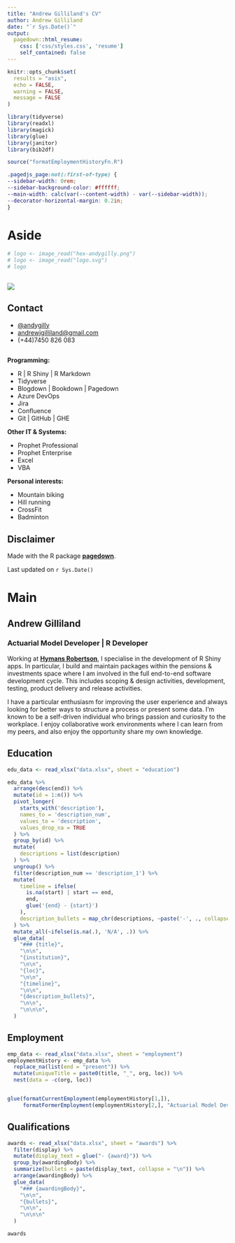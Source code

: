 ```yaml
---
title: "Andrew Gilliland's CV"
author: Andrew Gilliland
date: "`r Sys.Date()`"
output:
  pagedown::html_resume:
    css: ['css/styles.css', 'resume']
    self_contained: false
---
```


```r
knitr::opts_chunk$set(
  results = "asis", 
  echo = FALSE,
  warning = FALSE,
  message = FALSE
)

library(tidyverse)
library(readxl)
library(magick)
library(glue)
library(janitor)
library(bib2df)

source("formatEmploymentHistoryFn.R")

```

```css
.pagedjs_page:not(:first-of-type) {
--sidebar-width: 0rem;
--sidebar-background-color: #ffffff;
--main-width: calc(var(--content-width) - var(--sidebar-width));
--decorator-horizontal-margin: 0.2in;
}
```

# Aside

```r
# logo <- image_read("hex-andygilly.png")
# logo <- image_read("logo.svg")
# logo
  
```
<img src = "logo.svg">

## Contact {#contact}

<!-- -   <i class="fa fa-link"></i> [andygilly.netlify.app/](https://andygilly.netlify.app/) -->
<!-- -   <i class="fa fa-github"></i> [\@andrewgilly](https://github.com/andrewgilly) -->
-   <i class="fa fa-linkedin"></i> [\@andygilly](https://linkedin.com/in/andygilly)
-   <i class="fa fa-envelope"></i> [andrewjgilliland\@gmail.com](mailto:andrewjgilliland@gmail.com){.email}
-   <i class="fa fa-phone"></i> (+44)7450 826 083

##  {#skills}

**Programming:**

-   R | R Shiny | R Markdown
-   Tidyverse
-   Blogdown | Bookdown | Pagedown
-   Azure DevOps
-   Jira
-   Confluence
-   Git | GitHub | GHE

**Other IT & Systems:**

-   Prophet Professional 
-   Prophet Enterprise
-   Excel
-   VBA

**Personal interests:**

-   Mountain biking
-   Hill running
-   CrossFit
-   Badminton

## Disclaimer {#disclaimer}

Made with the R package [**pagedown**](https://github.com/rstudio/pagedown).

Last updated on `r Sys.Date()`

# Main

## Andrew Gilliland {#title}

### Actuarial Model Developer | R Developer

Working at [**Hymans Robertson**](https://www.hymans.co.uk/), I specialise in the development of R Shiny apps. In particular, I build and maintain packages within the pensions & investments space where I am involved in the full end-to-end software development cycle. This includes scoping & design activities, development, testing, product delivery and release activities. 

I have a particular enthusiasm for improving the user experience and always looking for better ways to structure a process or present some data. I'm known to be a self-driven individual who brings passion and curiosity to the workplace. I enjoy collaborative work environments where I can learn from my peers, and also enjoy the opportunity share my own knowledge.


## Education {data-icon="graduation-cap" data-concise="true"}

```r
edu_data <- read_xlsx("data.xlsx", sheet = "education")

edu_data %>% 
  arrange(desc(end)) %>% 
  mutate(id = 1:n()) %>% 
  pivot_longer(
    starts_with('description'),
    names_to = 'description_num',
    values_to = 'description',
    values_drop_na = TRUE
  ) %>% 
  group_by(id) %>% 
  mutate(
    descriptions = list(description)
  ) %>% 
  ungroup() %>% 
  filter(description_num == 'description_1') %>% 
  mutate(
    timeline = ifelse(
      is.na(start) | start == end,
      end,
      glue('{end} - {start}')
    ),
    description_bullets = map_chr(descriptions, ~paste('-', ., collapse = '\n')),
  ) %>% 
  mutate_all(~ifelse(is.na(.), 'N/A', .)) %>% 
  glue_data(
    "### {title}",
    "\n\n",
    "{institution}",
    "\n\n",
    "{loc}",
    "\n\n",
    "{timeline}", 
    "\n\n",
    "{description_bullets}",
    "\n\n",
    "\n\n\n",
  )
```

## Employment {data-icon="suitcase"}

```r

emp_data <- read_xlsx("data.xlsx", sheet = "employment")
employmentHistory <- emp_data %>%
  replace_na(list(end = "present")) %>%
  mutate(uniqueTitle = paste0(title, "_", org, loc)) %>%
  nest(data = -c(org, loc)) 


glue(formatCurrentEmployment(employmentHistory[1,]),
     formatFormerEmployment(employmentHistory[2,], "Actuarial Model Developer"))

```

## Qualifications {data-icon="award"}

```r
awards <- read_xlsx("data.xlsx", sheet = "awards") %>%
  filter(display) %>%
  mutate(display_text = glue("- {award}")) %>%
  group_by(awardingBody) %>%
  summarize(bullets = paste(display_text, collapse = "\n")) %>%
  arrange(awardingBody) %>%
  glue_data(
    "### {awardingBody}",
    "\n\n",
    "{bullets}",
    "\n\n",
    "\n\n\n"
  )

awards

```

